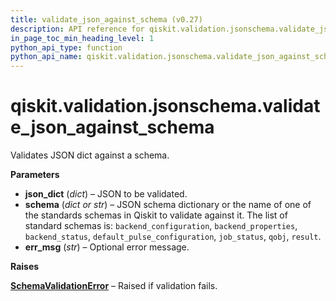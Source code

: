 ```yaml
---
title: validate_json_against_schema (v0.27)
description: API reference for qiskit.validation.jsonschema.validate_json_against_schema in qiskit v0.27
in_page_toc_min_heading_level: 1
python_api_type: function
python_api_name: qiskit.validation.jsonschema.validate_json_against_schema
---
```


<span id="qiskit-validation-jsonschema-validate-json-against-schema" />

# qiskit.validation.jsonschema.validate\_json\_against\_schema

<Function id="qiskit.validation.jsonschema.validate_json_against_schema" isDedicatedPage={true} github="https://github.com/qiskit/qiskit/tree/stable/0.17/qiskit/validation/jsonschema/schema_validation.py" signature="validate_json_against_schema(json_dict, schema, err_msg=None)">
  Validates JSON dict against a schema.

  **Parameters**

  *   **json\_dict** (*dict*) – JSON to be validated.
  *   **schema** (*dict or str*) – JSON schema dictionary or the name of one of the standards schemas in Qiskit to validate against it. The list of standard schemas is: `backend_configuration`, `backend_properties`, `backend_status`, `default_pulse_configuration`, `job_status`, `qobj`, `result`.
  *   **err\_msg** (*str*) – Optional error message.

  **Raises**

  [**SchemaValidationError**](qiskit.validation.jsonschema.SchemaValidationError "qiskit.validation.jsonschema.SchemaValidationError") – Raised if validation fails.
</Function>

